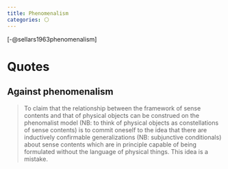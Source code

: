 ```yaml
---
title: Phenomenalism
categories: ⚪
---
```


[-@sellars1963phenomenalism]

# Quotes 

## Against phenomenalism
> To claim that the relationship between the framework of sense contents and
that of physical objects can be construed on the phenomalist model (NB: to
think of physical objects as constellations of sense contents) is to commit
oneself to the idea that there are inductively confirmable generalizations (NB:
 subjunctive conditionals) about sense contents which are in principle capable
 of being formulated without the language of physical things. This idea is a
 mistake. 